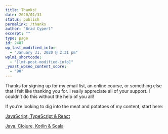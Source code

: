 ```yaml
---
title: Thanks!
date: 2020/01/31
status: publish
permalink: /thanks
author: "Brad Cypert"
excerpt: ""
type: page
id: 2487
wp_last_modified_info:
  - "January 31, 2020 @ 2:31 pm"
wplmi_shortcode:
  - "[lmt-post-modified-info]"
_yoast_wpseo_content_score:
  - "90"
---
```


Thanks for signing up for my email list, an online course, or something else that I felt like thanking you for. I really appreciate all of your support. I couldn’t do this without the help of you all!

If you’re looking to dig into the meat and potatoes of my content, start here:

[JavaScript, TypeScript & React](/javascript-resources/)

[Java, Clojure, Kotlin & Scala](/jvm-resources/)
